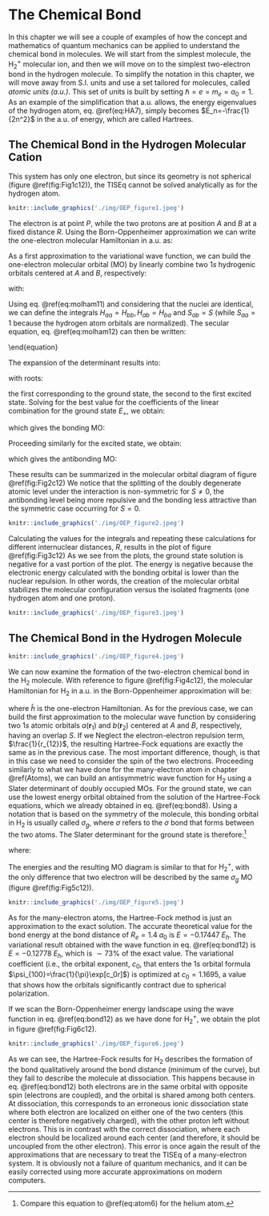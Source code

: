 # The Chemical Bond {#Bonds}

In this chapter we will see a couple of examples of how the concept and mathematics of quantum mechanics can be applied to understand the chemical bond in molecules. We will start from the simplest molecule, the $\mathrm{H}_2^+$ molecular ion, and then we will move on to the simplest two-electron bond in the hydrogen molecule. To simplify the notation in this chapter, we will move away from S.I. units and  use a set tailored for molecules, called *atomic units (a.u.)*. This set of units is built by setting $\hbar=e=m_e=a_0=1$. As an example of the simplification that a.u. allows, the energy eigenvalues of the hydrogen atom, eq. \@ref(eq:HA7), simply becomes $E_n=-\frac{1}{2n^2}$ in the a.u. of energy, which are called Hartrees.

## The Chemical Bond in the Hydrogen Molecular Cation

This system has only one electron, but since its geometry is not spherical (figure \@ref(fig:Fig1c12)), the TISEq cannot be solved analytically as for the hydrogen atom. 

```r
knitr::include_graphics('./img/OEP_figure1.jpeg')
```

The electron is at point $P$, while the two protons are at position $A$ and $B$ at a fixed distance $R$. Using the Born-Oppenheimer approximation we can write the one-electron molecular Hamiltonian in a.u. as: 

\begin{equation}
\hat{H} = \hat{H}_e+\frac{1}{R} = \left( -\frac{1}{2}\nabla^2-\frac{1}{\mathbf{r}_A}-\frac{1}{\mathbf{r}_B} \right)+\frac{1}{R}
(\#eq:bond1)
\end{equation}

As a first approximation to the variational wave function, we can build the one-electron molecular orbital (MO) by linearly combine two $1s$ hydrogenic orbitals centered at $A$ and $B$, respectively:

\begin{equation}
\varphi = c_1 a + c_2 b,
(\#eq:bond2)
\end{equation}

with:

\begin{equation}
\begin{aligned}
a &= 1s_A = \left( \psi_{100} \right)_A\\
b &= 1s_B = \left( \psi_{100} \right)_B.
\end{aligned}
(\#eq:bond3)
\end{equation}

Using eq. \@ref(eq:molham11) and considering that the nuclei are identical, we can define the integrals $H_{aa}=H_{bb}, H_{ab}=H_{ba}$ and $S_{ab}=S$ (while $S_{aa}=1$ because the hydrogen atom orbitals are normalized). The secular equation, eq. \@ref(eq:molham12) can then be written:

\begin{equation}
\begin{vmatrix}
H_{aa}-E   & H_{ab}-ES \\\
H_{ab}-ES  & H_{aa}-E
\end{vmatrix}=0
(\#eq:bond4)
\end{equation}

The expansion of the determinant results into:

\begin{equation}
\begin{aligned}
(H_{aa}-E)^2 &=(H_{ab}-ES)^2 \\
H_{aa}-E &= \pm (H_{ab}-ES), \\
\end{aligned}
(\#eq:bond5)
\end{equation}

with roots:

\begin{equation}
\begin{aligned}
E_{+} &= \frac{H_{aa}+H_{ab}}{1+S} = H_{aa}+\frac{H_{ba}-SH_{aa}}{1+S}, \\
E_{-} &= \frac{H_{aa}-H_{ab}}{1-S} = H_{aa}-\frac{H_{ba}-SH_{aa}}{1-S}, 
\end{aligned}
(\#eq:bond6)
\end{equation}

the first corresponding to the ground state, the second to the first excited state. Solving for the best value for the coefficients of the linear combination for the ground state $E_{+}$, we obtain:

\begin{equation}
c_1=c_2=\frac{1}{\sqrt{2+2S}},
(\#eq:bond7)
\end{equation}

which gives the bonding MO:

\begin{equation}
\varphi_{+}=\frac{a+b}{\sqrt{2+2S}}.
(\#eq:bond8)
\end{equation}

Proceeding similarly for the excited state, we obtain:

\begin{equation}
c_1=\frac{1}{\sqrt{2-2S}}\;\quad c_2=-\frac{1}{\sqrt{2-2S}},
(\#eq:bond9)
\end{equation}

which gives the antibonding MO:

\begin{equation}
\varphi_{-}=\frac{b-a}{\sqrt{2-2S}}.
(\#eq:bond10)
\end{equation}

These results can be summarized in the molecular orbital diagram of figure \@ref(fig:Fig2c12) We notice that the splitting of the doubly degenerate atomic level under the interaction is non-symmetric for $S\neq0$, the antibonding level being more repulsive and the bonding less attractive than the symmetric case occurring for $S = 0$.

```r
knitr::include_graphics('./img/OEP_figure2.jpeg')
```

Calculating the values for the integrals and repeating these calculations for different internuclear distances, $R$, results in the plot of figure \@ref(fig:Fig3c12) As we see from the plots, the ground state solution is negative for a vast portion of the plot. The energy is negative because the electronic energy calculated with the bonding orbital is lower than the nuclear repulsion. In other words, the creation of the molecular orbital stabilizes the molecular configuration versus the isolated fragments (one hydrogen atom and one proton).

```r
knitr::include_graphics('./img/OEP_figure3.jpeg')
```

## The Chemical Bond in the Hydrogen Molecule

```r
knitr::include_graphics('./img/OEP_figure4.jpeg')
```

We can now examine the formation of the two-electron chemical bond in the $\text{H}_2$ molecule. With reference to figure \@ref(fig:Fig4c12), the molecular Hamiltonian for $\text{H}_2$ in a.u. in the Born-Oppenheimer approximation will be: 

\begin{equation}
\begin{aligned}
\hat{H} &= \hat{H}_e+\frac{1}{R} \\
&=\left( -\frac{1}{2}\nabla^2_1-\frac{1}{\mathbf{r}_{A1}}-\frac{1}{\mathbf{r}_{B1}} \right)+\left( -\frac{1}{2}\nabla^2_2-\frac{1}{\mathbf{r}_{A2}}-\frac{1}{\mathbf{r}_{B2}} \right)+\frac{1}{r_{12}}+\frac{1}{R}\\
&= \hat{h}_1+\hat{h}_2+\frac{1}{r_{12}}+\frac{1}{R},
\end{aligned}
(\#eq:bond11)
\end{equation}

where $\hat{h}$ is the one-electron Hamiltonian. As for the previous case, we can build the first approximation to the molecular wave function by considering two $1s$ atomic orbitals $a(\mathbf{r}_1)$ and $b(\mathbf{r}_2)$ centered at $A$ and $B$, respectively, having an overlap $S$. If we Neglect the electron-electron repulsion term, $\frac{1}{r_{12}}$, the resulting Hartree-Fock equations are exactly the same as in the previous case. The most important difference, though, is that in this case we need to consider the spin of the two electrons. Proceeding similarly to what we have done for the many-electron atom in chapter \@ref(Atoms), we can build an antisymmetric wave function for $\text{H}_2$ using a Slater determinant of doubly occupied MOs. For the ground state, we can use the lowest energy orbital obtained from the solution of the Hartree-Fock equations, which we already obtained in eq. \@ref(eq:bond8). Using a notation that is based on the symmetry of the molecule, this bonding orbital in $\text{H}_2$ is usually called $\sigma_g$, where $\sigma$ refers to the $\sigma$ bond that forms between the two atoms. The Slater determinant for the ground state is therefore:^[Compare this equation to \@ref(eq:atom6) for the helium atom.]

\begin{equation}
\Psi (\mathbf{x}_{1},\mathbf{x}_{2})= |\sigma_{g}\phi_{\uparrow},\sigma_{g}\phi_{\downarrow}\rangle,=\sigma_{g}(\mathbf{r}_1)\sigma_{g}(\mathbf{r}_2) \frac{1}{\sqrt{2}} \left[ \phi_{\uparrow}\phi_{\downarrow} - \phi_{\downarrow}\phi_{\uparrow} \right],
(\#eq:bond12)
\end{equation}

where:

\begin{equation}
\sigma_{g}=\varphi_{+}=\frac{\left(\psi_{100}\right)_A+\left(\psi_{100}\right)_B}{\sqrt{2+2S}}.
(\#eq:bond13)
\end{equation}

The energies and the resulting MO diagram is similar to that for $\mathrm{H}_2^+$, with the only difference that two electron will be described by the same $\sigma_g$ MO (figure \@ref(fig:Fig5c12)). 

```r
knitr::include_graphics('./img/OEP_figure5.jpeg')
```

As for the many-electron atoms, the Hartree-Fock method is just an approximation to the exact solution. The accurate theoretical value for the bond energy at the bond distance of $R_e=1.4\;a_0$ is $E= -0.17447\;E_h$. The variational result obtained with the wave function in eq. \@ref(eq:bond12) is $E= -0.12778\;E_h$, which is $\sim 73 \%$ of the exact value. The variational coefficient (i.e., the orbital exponent, $c_0$, that enters the $1s$ orbital formula $\psi_{100}=\frac{1}{\pi}\exp[c_0r]$) is optimized at $c_0=1.1695$, a value that shows how the orbitals significantly contract due to spherical polarization.

If we scan the Born-Oppenheimer energy landscape using the wave function in eq. \@ref(eq:bond12) as we have done for $\mathrm{H}_2^+$,  we obtain the plot in figure \@ref(fig:Fig6c12).

```r
knitr::include_graphics('./img/OEP_figure6.jpeg')
```


As we can see, the Hartree-Fock results for $\mathrm{H}_2$ describes the formation of the bond qualitatively around the bond distance (minimum of the curve), but they fail to describe the molecule at dissociation. This happens because in eq. \@ref(eq:bond12) both electrons are in the same orbital with opposite spin (electrons are coupled), and the orbital is shared among both centers. At dissociation, this corresponds to an erroneous ionic dissociation state where both electron are localized on either one of the two centers (this center is therefore negatively charged), with the other proton left without electrons. This is in contrast with the correct dissociation, where each electron should be localized around each center (and therefore, it should be uncoupled from the other electron). This error is once again the result of the approximations that are necessary to treat the TISEq of a many-electron system. It is obviously not a failure of quantum mechanics, and it can be easily corrected using more accurate approximations on modern computers. 
